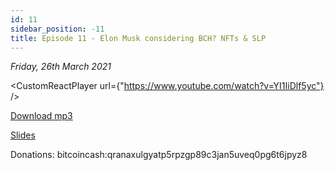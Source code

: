 ```yaml
---
id: 11
sidebar_position: -11
title: Episode 11 - Elon Musk considering BCH? NFTs & SLP
---
```



_Friday, 26th March 2021_

<CustomReactPlayer
  url={"https://www.youtube.com/watch?v=YI1IiDlf5yc"} />

[Download mp3](https://drive.google.com/file/d/148T9rw99TmsYWA26XjqnXt2gXMg4JJbq/view?usp=sharing)

[Slides](https://docs.google.com/presentation/d/1I_aR05x8CVeJo9s80VA-ENe3DicXyg18zLu9VZywUXw/edit?usp=sharing)

Donations: bitcoincash:qranaxulgyatp5rpzgp89c3jan5uveq0pg6t6jpyz8
